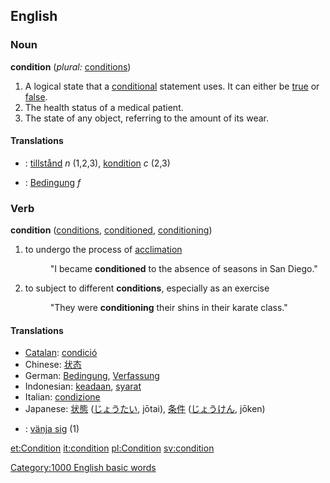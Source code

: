 ==English==

=== Noun ===
'''condition'''  (''plural:'' [[conditions]])
#A logical state that a [[conditional]] statement uses.  It can either be [[true]] or [[false]].
#The health status of a medical patient.
#The state of any object, referring to the amount of its wear.
====Translations====
*{{sv}}: [[tillstånd]] ''n'' (1,2,3), [[kondition]] ''c'' (2,3)
*{{de}}: [[Bedingung]] ''f''

===Verb===
'''condition'''  ([[conditions]], [[conditioned]], [[conditioning]])
#to undergo the process of [[acclimation]]
#:"I became '''conditioned''' to the absence of seasons in San Diego."
#to subject to different '''conditions''', especially as an exercise
#:"They were '''conditioning''' their shins in their karate class."

==== Translations ====
*[[Catalan]]: [[condició]]
*Chinese: [[状态]]
*German: [[Bedingung]], [[Verfassung]]
*Indonesian: [[ada|keadaan]], [[syarat]]
*Italian: [[condizione]]
*Japanese: [[状態]] ([[じょうたい]], jōtai), [[条件]] ([[じょうけん]], jōken)
*{{sv}}: [[vänja sig]] (1)

[[et:Condition]]
[[it:condition]]
[[pl:Condition]]
[[sv:condition]]
[[Category:1000 English basic words]]